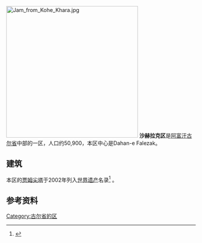 [[File:Jam_from_Kohe_Khara.jpg|350px]]
'''沙赫拉克区'''是[[阿富汗|阿富汗]][[古尔省|古尔省]]中部的一区，人口约50,900，本区中心是Dahan-e Falezak。

==建筑==
本区的[[贾姆尖塔|贾姆尖塔]]于2002年列入[[世界遗产|世界遗产]]名录<ref>{{cite web|title=Minaret and Archaeological Remains of Jam|url=http://whc.unesco.org/pg.cfm?CID=31&ID_SITE=211&l=EN|accessdate=2011-10-05|archive-date=2005-04-24|archive-url=https://web.archive.org/web/20050424071725/http://whc.unesco.org/pg.cfm?ID_SITE=211&CID=31&l=en|dead-url=no}}</ref> 。

==参考资料==
{{reflist}}
[[Category:古尔省的区|Category:古尔省的区]]